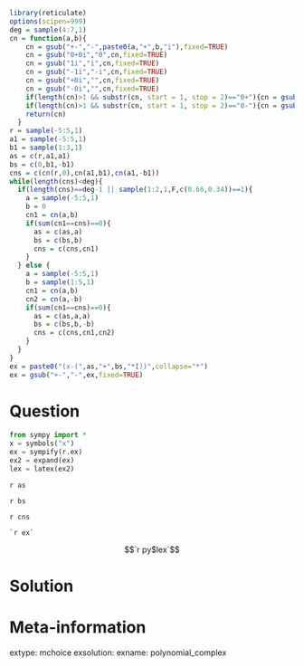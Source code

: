 ```r
library(reticulate)
options(scipen=999)
deg = sample(4:7,1)
cn = function(a,b){
    cn = gsub("+-","-",paste0(a,"+",b,"i"),fixed=TRUE)
    cn = gsub("0+0i","0",cn,fixed=TRUE)
    cn = gsub("1i","i",cn,fixed=TRUE)
    cn = gsub("-1i","-i",cn,fixed=TRUE)
    cn = gsub("+0i","",cn,fixed=TRUE)
    cn = gsub("-0i","",cn,fixed=TRUE)
    if(length(cn)>1 && substr(cn, start = 1, stop = 2)=="0+"){cn = gsub("0+","",cn,fixed=TRUE)}
    if(length(cn)>1 && substr(cn, start = 1, stop = 2)=="0-"){cn = gsub("0-","-",cn,fixed=TRUE)}
    return(cn)
  }
r = sample(-5:5,1)
a1 = sample(-5:5,1)
b1 = sample(1:3,1)
as = c(r,a1,a1)
bs = c(0,b1,-b1)
cns = c(cn(r,0),cn(a1,b1),cn(a1,-b1))
while(length(cns)<deg){
  if(length(cns)==deg-1 || sample(1:2,1,F,c(0.66,0.34))==1){
    a = sample(-5:5,1)
    b = 0
    cn1 = cn(a,b)
    if(sum(cn1==cns)==0){
      as = c(as,a)
      bs = c(bs,b)
      cns = c(cns,cn1)
    }
  } else {
    a = sample(-5:5,1)
    b = sample(1:5,1)
    cn1 = cn(a,b)
    cn2 = cn(a,-b)
    if(sum(cn1==cns)==0){
      as = c(as,a,a)
      bs = c(bs,b,-b)
      cns = c(cns,cn1,cn2)
    }
  }
}
ex = paste0("(x-(",as,"+",bs,"*I))",collapse="*")
ex = gsub("+-","-",ex,fixed=TRUE)
```


Question
========

```python
from sympy import *
x = symbols("x")
ex = sympify(r.ex)
ex2 = expand(ex)
lex = latex(ex2)
```

`r as`

`r bs`

`r cns`

`` `r ex` ``

$$`r py$lex`$$

Solution
========


Meta-information
============
extype: mchoice
exsolution: 
exname: polynomial_complex